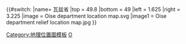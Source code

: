 {{#switch:{{{1}}}
|name= 瓦兹省
|top = 49.8
|bottom = 49
|left = 1.625
|right = 3.225
|image = Oise department location map.svg
|image1 = Oise department relief location map.jpg
}}<noinclude>{{Location map/Info}}
[[Category:地理位置圖模板]]
[[Category:法国各省地理位置图模板|O]]
</noinclude>